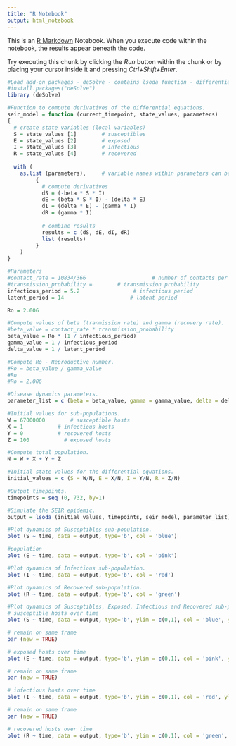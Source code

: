 ```yaml
---
title: "R Notebook"
output: html_notebook
---
```


This is an [R Markdown](http://rmarkdown.rstudio.com) Notebook. When you execute code within the notebook, the results appear beneath the code. 

Try executing this chunk by clicking the *Run* button within the chunk or by placing your cursor inside it and pressing *Ctrl+Shift+Enter*. 

```r
#Load add-on packages - deSolve - contains lsoda function - differential equation solver.
#install.packages("deSolve")
library (deSolve) 
```

```r
#Function to compute derivatives of the differential equations.
seir_model = function (current_timepoint, state_values, parameters)
{
  # create state variables (local variables)
  S = state_values [1]        # susceptibles
  E = state_values [2]        # exposed
  I = state_values [3]        # infectious
  R = state_values [4]        # recovered
  
  with ( 
    as.list (parameters),     # variable names within parameters can be used 
         {
           # compute derivatives
           dS = (-beta * S * I)
           dE = (beta * S * I) - (delta * E)
           dI = (delta * E) - (gamma * I)
           dR = (gamma * I)
           
           # combine results
           results = c (dS, dE, dI, dR)
           list (results)
         }
    )
}
```

```r
#Parameters
#contact_rate = 10834/366                     # number of contacts per day
#transmission_probability =        # transmission probability
infectious_period = 5.2                 # infectious period
latent_period = 14                     # latent period
```

```r
Ro = 2.006
```


```r
#Compute values of beta (tranmission rate) and gamma (recovery rate).
#beta_value = contact_rate * transmission_probability
beta_value = Ro * (1 / infectious_period)
gamma_value = 1 / infectious_period
delta_value = 1 / latent_period
```

```r
#Compute Ro - Reproductive number.
#Ro = beta_value / gamma_value
#Ro
#Ro = 2.006
```

```r
#Disease dynamics parameters.
parameter_list = c (beta = beta_value, gamma = gamma_value, delta = delta_value)
```

```r
#Initial values for sub-populations.
W = 67000000        # susceptible hosts
X = 1           # infectious hosts
Y = 0           # recovered hosts
Z = 100           # exposed hosts
```

```r
#Compute total population.
N = W + X + Y + Z
```

```r
#Initial state values for the differential equations.
initial_values = c (S = W/N, E = X/N, I = Y/N, R = Z/N)
```

```r
#Output timepoints.
timepoints = seq (0, 732, by=1)
```

```r
#Simulate the SEIR epidemic.
output = lsoda (initial_values, timepoints, seir_model, parameter_list)
```

```r
#Plot dynamics of Susceptibles sub-population.
plot (S ~ time, data = output, type='b', col = 'blue')   
```
```r
#population
plot (E ~ time, data = output, type='b', col = 'pink')  
```

```r
#Plot dynamics of Infectious sub-population.
plot (I ~ time, data = output, type='b', col = 'red') 
```
```r
#Plot dynamics of Recovered sub-population.
plot (R ~ time, data = output, type='b', col = 'green')  
```
```r
#Plot dynamics of Susceptibles, Exposed, Infectious and Recovered sub-populations in the same plot.
# susceptible hosts over time
plot (S ~ time, data = output, type='b', ylim = c(0,1), col = 'blue', ylab = 'S, E, I, R', main = 'SEIR epidemic') 

# remain on same frame
par (new = TRUE)    

# exposed hosts over time
plot (E ~ time, data = output, type='b', ylim = c(0,1), col = 'pink', ylab = '', axes = FALSE)

# remain on same frame
par (new = TRUE) 

# infectious hosts over time
plot (I ~ time, data = output, type='b', ylim = c(0,1), col = 'red', ylab = '', axes = FALSE) 

# remain on same frame
par (new = TRUE)  

# recovered hosts over time
plot (R ~ time, data = output, type='b', ylim = c(0,1), col = 'green', ylab = '', axes = FALSE)
```


















